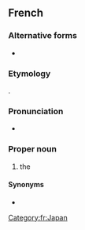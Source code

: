 {{also|pays du Soleil-Levant}}
==French==

===Alternative forms===
* {{l|fr|pays du Soleil-Levant}}

===Etymology===
{{calque|fr|ja|日本|pos={{l|ja|にほん|tr=Nihon||Japan}}}}.

===Pronunciation===
* {{fr-IPA|paiïs du Soleil Levant}}

===Proper noun===
{{fr-proper noun|m|head=le [[pays]] [[du]] [[soleil|Soleil]] [[levant|Levant]]}}

# {{lb|fr|periphrasis}} the {{l|en|Land of the Rising Sun}} {{gloss|Japan}}

====Synonyms====
* {{l|fr|Japon}}

[[Category:fr:Japan]]
